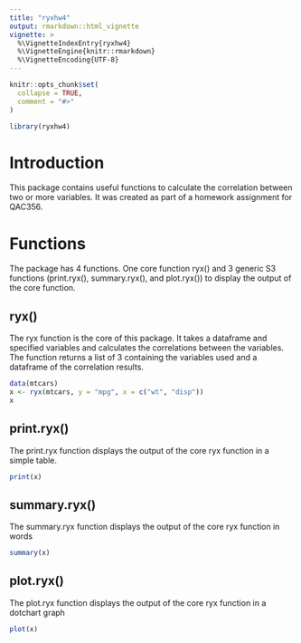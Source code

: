 ```yaml
---
title: "ryxhw4"
output: rmarkdown::html_vignette
vignette: >
  %\VignetteIndexEntry{ryxhw4}
  %\VignetteEngine{knitr::rmarkdown}
  %\VignetteEncoding{UTF-8}
---
```


```r
knitr::opts_chunk$set(
  collapse = TRUE,
  comment = "#>"
)
```

```r
library(ryxhw4)
```


# Introduction

This package contains useful functions to calculate the correlation between two or more variables. It was created as part of a homework assignment for QAC356.

# Functions

The package has 4 functions. One core function ryx() and 3 generic S3 functions (print.ryx(), summary.ryx(), and plot.ryx()) to display the output of the core function.

## ryx()

The ryx function is the core of this package. It takes a dataframe and specified variables and calculates the correlations between the variables. The function returns a list of 3 containing the variables used and a dataframe of the correlation results.

```r
data(mtcars)
x <- ryx(mtcars, y = "mpg", x = c("wt", "disp"))
x
```

## print.ryx()

The print.ryx function displays the output of the core ryx function in a simple table.

```r
print(x)
```

## summary.ryx()

The summary.ryx function displays the output of the core ryx function in words

```r
summary(x)
```

## plot.ryx()

The plot.ryx function displays the output of the core ryx function in a dotchart graph

```r
plot(x)
```

